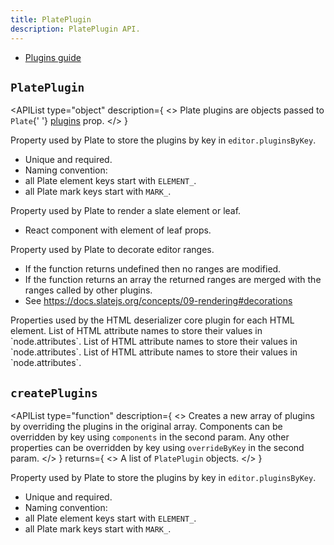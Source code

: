 ```yaml
---
title: PlatePlugin
description: PlatePlugin API.
---
```


- [Plugins guide](/docs/plugins)

## `PlatePlugin`

<APIList
  type="object"
  description={
    <>
      Plate plugins are objects passed to <code>Plate</code>{' '}
      <a href="/docs/plate#plugins">plugins</a> prop.
    </>
  }
>
<APIItem name="key" type="string">

Property used by Plate to store the plugins by key in `editor.pluginsByKey`.
- Unique and required.
- Naming convention:
- all Plate element keys start with `ELEMENT_`.
- all Plate mark keys start with `MARK_`.

</APIItem>
  
<APIItem name="component" type="RenderFunction">

Property used by Plate to render a slate element or leaf.
- React component with element of leaf props.

</APIItem>
  
<APIItem name="decorate" type="Decorate" >

Property used by Plate to decorate editor ranges.
- If the function returns undefined then no ranges are modified.
- If the function returns an array the returned ranges are merged with the ranges called by other plugins.
- See https://docs.slatejs.org/concepts/09-rendering#decorations

<ComponentSource name="Decorate" src="../../packages/core/src/types/plugin/Decorate.ts" />

</APIItem>
  
<APIItem name="deserializeHtml" type="DeserializeHtml | DeserializeHtml[]">
  Properties used by the HTML deserializer core plugin for each HTML element.

  <APISubList>
    <APISubListItem parent="deserializeHtml" name="attributeNames" type="string[]?">
      List of HTML attribute names to store their values in `node.attributes`.
      <APISubList>
        <APISubListItem parent="deserializeHtml.attributeNames" name="test" type="string[]?">
          List of HTML attribute names to store their values in `node.attributes`.
        </APISubListItem>
        <APISubListItem parent="deserializeHtml.attributeNames" name="test" type="string[]?">
          List of HTML attribute names to store their values in `node.attributes`.
        </APISubListItem>
      </APISubList>
    </APISubListItem>
  </APISubList>
</APIItem>

</APIList>

## `createPlugins`

<APIList
  type="function"
  description={
    <>
      Creates a new array of plugins by overriding the plugins in the original array.
      Components can be overridden by key using <code>components</code> in the second param.
      Any other properties can be overridden by key using <code>overrideByKey</code> in the second param.
    </>
  }
  returns={
    <>
      A list of <code>PlatePlugin</code> objects.
    </>
  }
>
<APIItem name="key" type="string">

Property used by Plate to store the plugins by key in `editor.pluginsByKey`.
- Unique and required.
- Naming convention:
- all Plate element keys start with `ELEMENT_`.
- all Plate mark keys start with `MARK_`.

</APIItem>
  
</APIList>
